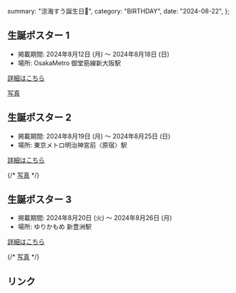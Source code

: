   summary: "涼海すう誕生日🩵",
  category: "BIRTHDAY",
  date: "2024-08-22",
};

## 生誕ポスター 1

* 掲載期間: 2024年8月12日 (月) ～ 2024年8月18日 (日)
* 場所: OsakaMetro 御堂筋線新大阪駅

[詳細はこちら](https://x.com/su822takaneko/status/1822830370485862581)

[写真](https://x.com/su822takaneko/status/1824274840255447411)

## 生誕ポスター 2

* 掲載期間: 2024年8月19日 (月) ～ 2024年8月25日 (日)
* 場所: 東京メトロ明治神宮前〈原宿〉駅

[詳細はこちら](https://x.com/su822takaneko/status/1825367086119391474)

{/* [写真](https://x.com/su822takaneko/status/1824274840255447411) */}

## 生誕ポスター 3

* 掲載期間: 2024年8月20日 (火) ～ 2024年8月26日 (月)
* 場所: ゆりかもめ 新豊洲駅

[詳細はこちら](https://x.com/takanekocn/status/1825738006898290922)

{/* [写真](https://x.com/su822takaneko/status/1824274840255447411) */}

## リンク

